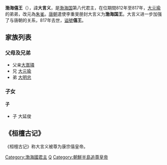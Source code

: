 {{unreferenced|time=2012-2-17}}
{{Infobox Monarch
| name = 渤海僖王
| title = [[渤海國|渤海國]]第8任[[渤海國君主列表|國王]]
| image = 
| caption = 
| reign = 812年—817年
| predecessor = [[大元瑜|大元瑜]]
| successor = [[大明忠|大明忠]]
| full name = 大言義
| native_lang1 = [[諡號|諡號]]
| native_lang1_name1 = 僖王
| native_lang2 = [[年號|年號]]
| native_lang2_name1 =[[朱雀_(渤海)|朱雀]]
| royal house = [[渤海國|渤海國]]
| father = [[大嵩璘|大嵩璘]]
| mother = ？
| birth_date = ？
| birth_place = 
| death_date = 817年
| death_place = 
| burial_place = 
}}
'''渤海僖王'''（{{bd|？||817年||}}），諱'''大言义'''，是[[渤海国|渤海国]]第八代君主，在位期間812年至817年，[[大元瑜|大元瑜]]的弟弟，改元為[[朱雀_(大言义)|朱雀]]。[[唐朝|唐朝]]遣使李重旻册封大言义为'''渤海国王'''。大言义进一步加强了与唐朝的关系，817年去世，[[谥號|谥號]]'''僖王'''。
== 家族列表 ==
===父母及兄弟===
* 父亲[[大嵩璘|大嵩璘]]
* 兄 [[大元瑜|大元瑜]]
* 弟 [[大明忠|大明忠]]
=== 子女 ===

====子====
*  子 大延俊
==《桓檀古记》==
《桓檀古记》称大言义被尊为康宗僖皇帝。

{{start box}}
{{s-before|渤海定王[[大元瑜|大元瑜]]}}
{{s-title|[[渤海国君主列表|渤海国王]]|（812－817）}}
{{s-after|渤海简王[[大明忠|大明忠]]}}
{{end box}}

{{渤海国君主}}

[[Category:渤海國君主|Category:渤海國君主]]
[[Category:靺鞨人|Q]]
[[Category:朝鮮半島追尊皇帝|Category:朝鮮半島追尊皇帝]]